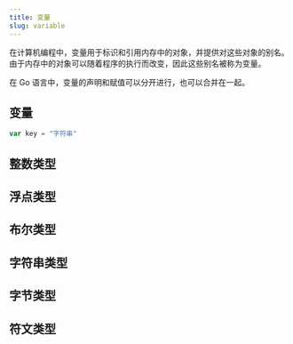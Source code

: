 ```yaml
---
title: 变量
slug: variable
---
```


在计算机编程中，变量用于标识和引用内存中的对象，并提供对这些对象的别名。由于内存中的对象可以随着程序的执行而改变，因此这些别名被称为变量。

在 Go 语言中，变量的声明和赋值可以分开进行，也可以合并在一起。

## 变量
```go
var key = "字符串"
```


## 整数类型


## 浮点类型


## 布尔类型


## 字符串类型


## 字节类型


## 符文类型


